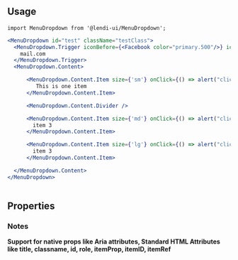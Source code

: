 
## Usage

```
import MenuDropdown from '@lendi-ui/MenuDropdown';
```

```jsx
<MenuDropdown id="test" className="testClass">
  <MenuDropdown.Trigger iconBefore={<Facebook color="primary.500"/>} iconAfter={<ChevronDown color="primary.500"/>}>
    mail.com 
  </MenuDropdown.Trigger>
  <MenuDropdown.Content>

      <MenuDropdown.Content.Item size={'sm'} onClick={() => alert("clicked")} icon={<Facebook color="primary.500"/>}>
         This is one item
      </MenuDropdown.Content.Item>

      <MenuDropdown.Content.Divider />

      <MenuDropdown.Content.Item size={'md'} onClick={() => alert("clicked")} icon={<Facebook color="primary.500"/>}>
        item 3
      </MenuDropdown.Content.Item>

      <MenuDropdown.Content.Item size={'lg'} onClick={() => alert("clicked")} icon={<Facebook color="primary.500"/>}>
        item 3
      </MenuDropdown.Content.Item>

  </MenuDropdown.Content>
</MenuDropdown>
             
```

## Properties

<PropTable>
  <PropTable.Entry name="iconBefore" type="MenuDropdown.Trigger" defaultValue="none" description="Icon before the Trigger"/>
  <PropTable.Entry name="iconAfter" type="MenuDropdown.Trigger" defaultValue="none" description="Icon after the Trigger"/>
  <PropTable.Entry name="size" type="MenuDropdown.Content.Item" defaultValue="md" description="Size of the Menu Dropdown Item"/>
  <PropTable.Entry name="onClick" type="MenuDropdown.Content.Item" defaultValue="none" description="Callback you pass down to be called when item is clicked"/>
  <PropTable.Entry name="icon" type="MenuDropdown.Content.Item" defaultValue="none" description="Icon for the content item"/>
</PropTable>


### Notes

<b>Support for native props like Aria attributes, Standard HTML Attributes like title, classname, id, role, itemProp, itemID, itemRef</b>
